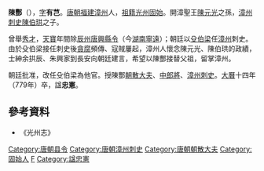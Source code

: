 '''陳酆'''（{{bd||?|779年||catIdx=C}}），[[表字|字]]'''有芑'''。[[唐朝|唐朝]][[福建|福建]][[漳州|漳州]]人，[[祖籍|祖籍]][[光州|光州]][[固始县|固始]]。開漳聖王[[陳元光|陳元光]]之孫，[[漳州_(古代)|漳州]][[刺史|刺史]][[陳珦_(唐朝)|陳伯珙]]之子。

曾舉[[秀才|秀才]]，[[天宝_(唐朝)|天寶]]年間除[[辰州_(隋朝)|辰州]][[寧遠縣|唐興]][[縣令|縣令]]（今[[湖南|湖南]][[寧遠|寧遠]]）；朝廷以[[殳伯梁|殳伯梁]]任[[漳州|漳州]]刺史。由於殳伯梁接任刺史後[[貪腐|貪腐]]頻傳、寇賊屢起，漳州人懷念陳元光、陳伯珙的政績，士紳余拱辰、朱興家到長安向朝廷建言，希望以陳酆接替父祖，留掌漳州。

朝廷批准，改任殳伯梁為他官。授陳酆[[朝散大夫|朝散大夫]]、[[中郎將|中郎將]]、[[漳州|漳州]][[刺史|刺史]]。[[大曆|大曆]]十四年（779年）卒，諡'''忠憲'''。

==參考資料==
* 《光州志》

{{唐朝官员小作品}}
{{DEFAULTSORT:C}}
[[Category:唐朝县令|Category:唐朝县令]]
[[Category:唐朝漳州刺史|Category:唐朝漳州刺史]]
[[Category:唐朝朝散大夫|Category:唐朝朝散大夫]]
[[Category:固始人|Category:固始人]]
[[Category:陈姓|F]]
[[Category:諡忠憲|Category:諡忠憲]]